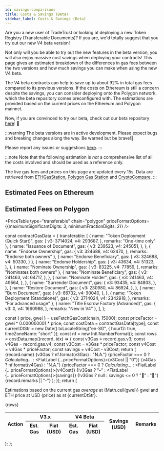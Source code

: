 ```yaml
---
id: savings-comparisons
title: Costs & Savings (Beta)
sidebar_label: Costs & Savings (Beta)
---
```



Are you a new user of TradeTrust or looking at deploying a new Token Registry (Transferable Documents)? If you are, we'd totally suggest that you try out our new V4 beta version!

Not only will you be able to try out the new features in the beta version, you will also enjoy massive cost savings when deploying your contracts!
This page gives an estimated breakdown of the differences in gas fees between the two versions and how much savings you can make when using the new V4 beta.

The V4 beta contracts can help to save up to about 92% in total gas fees compared to its previous versions.
If the costs on Ethereum is still a concern despite the savings, you can consider deploying onto the Polygon network, which the beta repository comes preconfigured with.
The estimations are provided based on the current prices on the Ethereum and Polygon mainnet.

Now, if you are convinced to try our beta, check out our beta repository [here](https://github.com/Open-Attestation/token-registry/tree/beta)! 🎉

:::warning
The beta versions are in active development. Please expect bugs and breaking changes along the way. Be warned but be brave!💪

Please report any issues or suggestions [here](https://github.com/Open-Attestation/token-registry/issues).
:::

:::note
Note that the following estimation is _not_ a comprehensive list of all the costs involved and should be used as a reference only.

The live gas fees and prices on this page are updated every 15s. Data are retrieved from [ETHGasStation](https://ethgasstation.info/), [Polygon Gas Station](https://polygon.technology) and [CryptoCompare](https://www.cryptocompare.com/).
:::

## Estimated Fees on Ethereum

<PriceTable type="transferable" chain="ethereum" />

## Estimated Fees on Polygon

<PriceTable type="transferable" chain="polygon" priceFormatOptions={{maximumSignificantDigits: 3, minimumFractionDigits: 2}} />


const contractGasData = {
  transferable: [
    {
      name: "Token Deployment (Quick Start)",
      gas: {
        v3: 3714024,
        v4: 293687,
      },
      remarks: "One-time only"
    },
    {
      name: "Issuance of Document",
      gas: {
        v3: 239523,
        v4: 245051,
      },
    },
    {
      name: "Endorse Ownership",
      gas: {
        v3: 324688,
        v4: 62470,
      },
      remarks: "Endorse both owners"
    },
    {
      name: "Endorse Beneficiary",
      gas: {
        v3: 324688,
        v4: 50330,
      }
    },
    {
      name: "Endorse Holdership",
      gas: {
        v3: 43634,
        v4: 51323,
      },
    },
    {
      name: "Nominate Ownership",
      gas: {
        v3: 83225,
        v4: 77859,
      },
      remarks: "Nominates both owners"
    },
    {
      name: "Nominate Beneficiary",
      gas: {
        v3: 241463,
        v4: 64717,
      },
    },
    {
      name: "Nominate Holder",
      gas: {
        v3: 241463,
        v4: 49564,
      },
    },
    {
      name: "Surrender Document",
      gas: {
        v3: 93435,
        v4: 84803,
      },
    },
    {
      name: "Restore Document",
      gas: {
        v3: 230980,
        v4: 86924,
      },
    },
    {
      name: "Burn Document",
      gas: {
        v3: 66732,
        v4: 90040,
      },
    },
    {
      name: "Token Deployment (Standalone)",
      gas: {
        v3: 3714024,
        v4: 2342918,
      },
      remarks: "For advanced usage"
    },
    {
      name: "Title Escrow Factory (Advanced)",
      gas: {
        v3: 0,
        v4: 1660988,
      },
      remarks: "New in V4"
    },
  ],
};

  const { price, gwei } = useFetchGasCost(chain, 15000);
  const priceFactor = gwei * 0.000000001 * price;
  const costData = contractGasData[type];
  const currentDtStr = new Date().toLocaleString("en-SG", { hour12: true, timeZoneName: "short" });
  const nf = new Intl.NumberFormat();
  const rows = costData.map((record, idx) => {
    const v3Gas = record.gas.v3;
    const v4Gas = record.gas.v4;
    const v3Cost = v3Gas * priceFactor;
    const v4Cost = v4Gas * priceFactor;
    const savings = v4Cost - v3Cost;
    return (
      <tr key={idx}>
        <td>{record.name}</td>
        <td> {v3Gas ? nf.format(v3Gas) : "N.A."}</td>
        <td>{priceFactor === 0 ? <em>Calculating...</em> :
          <FiatLabel {...priceFormatOptions}>{v3Cost || "0"}</FiatLabel>}</td>
        <td> {v4Gas ? nf.format(v4Gas) : "N.A."}</td>
        <td>{priceFactor === 0 ? <em>Calculating...</em> :
          <FiatLabel {...priceFormatOptions}>{v4Cost}</FiatLabel>}</td>
        <td align="center">
            {!v3Gas ? "–" : <FiatLabel {...priceFormatOptions}>{savings}</FiatLabel>}
            {!v3Gas ? null : savings <= 0 ? "🔻" : "🔺"}
        </td>
        <td>{record.remarks || "-"}</td>
      </tr>
    );
  });
  return (
    <div>
      <p>
        Estimations based on the current
        gas <em>average</em> at <BoxTag>{Math.ceil(gwei)} gwei</BoxTag> and ETH price
        at USD <BoxTag><FiatLabel>{price}</FiatLabel></BoxTag> as at {currentDtStr}.
      </p>
      <table>
        <thead>
        <tr>
          <th rowSpan="2">Action</th>
          <th colSpan="2">V3.x</th>
          <th colSpan="2">V4 Beta</th>
          <th rowSpan="2">Savings (USD)</th>
          <th rowSpan="2">Remarks</th>
        </tr>
        <tr>
          <th>Est. Gas</th>
          <th>Fiat (USD)</th>
          <th>Est. Gas</th>
          <th>Fiat (USD)</th>
        </tr>
        </thead>
        <tbody>{rows}</tbody>
      </table>
    </div>
  );
};
